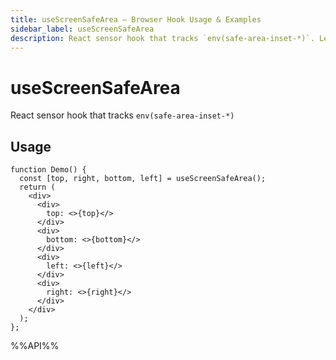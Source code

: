```yaml
---
title: useScreenSafeArea – Browser Hook Usage & Examples
sidebar_label: useScreenSafeArea
description: React sensor hook that tracks `env(safe-area-inset-*)`. Learn usage patterns, best practices, and code examples for React developers.
---
```

# useScreenSafeArea

React sensor hook that tracks `env(safe-area-inset-*)`



## Usage

```tsx live
function Demo() {
  const [top, right, bottom, left] = useScreenSafeArea();
  return (
    <div>
      <div>
        top: <>{top}</>
      </div>
      <div>
        bottom: <>{bottom}</>
      </div>
      <div>
        left: <>{left}</>
      </div>
      <div>
        right: <>{right}</>
      </div>
    </div>
  );
};

```

%%API%%
